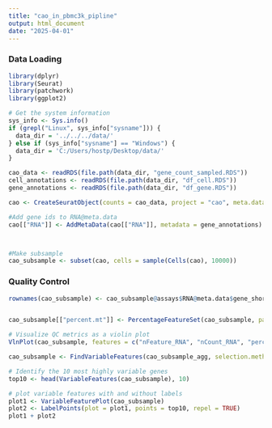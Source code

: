 ---
title: "cao_in_pbmc3k_pipline"
output: html_document
date: "2025-04-01"
---
### Data Loading 

```{r}
library(dplyr)
library(Seurat)
library(patchwork)
library(ggplot2)

# Get the system information
sys_info <- Sys.info()
if (grepl("Linux", sys_info["sysname"])) {
  data_dir = '../../../data/'
} else if (sys_info["sysname"] == "Windows") {
  data_dir = 'C:/Users/hostp/Desktop/data/'
}

cao_data <- readRDS(file.path(data_dir, "gene_count_sampled.RDS"))
cell_annotations <- readRDS(file.path(data_dir, "df_cell.RDS"))
gene_annotations <- readRDS(file.path(data_dir, "df_gene.RDS"))

cao <- CreateSeuratObject(counts = cao_data, project = "cao", meta.data = cell_annotations)

#Add gene ids to RNA@meta.data
cao[["RNA"]] <- AddMetaData(cao[["RNA"]], metadata = gene_annotations)



#Make subsample
cao_subsample <- subset(cao, cells = sample(Cells(cao), 10000))

```
### Quality Control
```{r}


rownames(cao_subsample) <- cao_subsample@assays$RNA@meta.data$gene_short_name


cao_subsample[["percent.mt"]] <- PercentageFeatureSet(cao_subsample, pattern = "^MT-")

# Visualize QC metrics as a violin plot
VlnPlot(cao_subsample, features = c("nFeature_RNA", "nCount_RNA", "percent.mt"), ncol = 3)

```

```{r}


cao_subsample <- FindVariableFeatures(cao_subsample_agg, selection.method = "vst", nfeatures = 2000)

# Identify the 10 most highly variable genes
top10 <- head(VariableFeatures(cao_subsample), 10)

# plot variable features with and without labels
plot1 <- VariableFeaturePlot(cao_subsample)
plot2 <- LabelPoints(plot = plot1, points = top10, repel = TRUE)
plot1 + plot2
```


